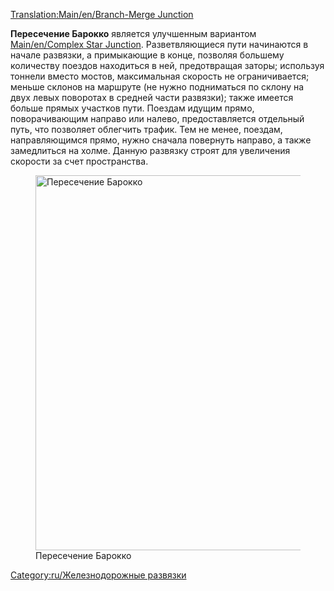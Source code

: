 [[Translation:Main/en/Branch-Merge Junction]]{{ru/Меню развязки}}

'''Пересечение Барокко''' является улучшенным вариантом [[Main/en/Complex Star Junction]]. Разветвляющиеся пути начинаются в начале развязки, а примыкающие в конце, позволяя большему количеству поездов находиться в ней, предотвращая заторы; используя тоннели вместо мостов, максимальная скорость не ограничивается; меньше склонов на маршруте (не нужно подниматься по склону на двух левых поворотах в средней части развязки); также имеется больше прямых участков пути. Поездам идущим прямо, поворачивающим направо или налево, предоставляется отдельный путь, что позволяет облегчить трафик. Тем не менее, поездам, направляющимся прямо, нужно сначала повернуть направо, а также замедлиться на холме. Данную развязку строят для увеличения скорости за счет пространства.

[[File:en/Branch-Merge Junction.png|none|thumb|600px|Пересечение Барокко]]

{{Template:Критерии развязки/Ru|Дорогая|4|1|0|1|1|1|0|1|0|0|0||Сломанные поезда блокируют только один путь.|
*Одновременно может пропускать большое количество поездов.
*Очень резкие повороты, которые могут повлиять на скорость.
*Площадь: 19 x 19 клеток.
}}

[[Category:ru/Железнодорожные развязки]]